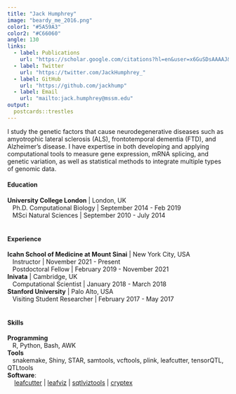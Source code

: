 ```yaml
---
title: "Jack Humphrey"
image: "beardy_me_2016.png"
color1: "#5A59A3"
color2: "#C66060"
angle: 130
links:
  - label: Publications
    url: "https://scholar.google.com/citations?hl=en&user=x6GuSDsAAAAJ&view_op=list_works&sortby=pubdate"
  - label: Twitter
    url: "https://twitter.com/JackHumphrey_"
  - label: GitHub
    url: "https://github.com/jackhump"
  - label: Email
    url: "mailto:jack.humphrey@mssm.edu"
output:
  postcards::trestles
---
```

 
I study the genetic factors that cause neurodegenerative diseases such as amyotrophic lateral sclerosis (ALS), frontotemporal dementia (FTD), and Alzheimer's disease.  I have expertise in both developing and applying computational tools to measure gene expression, mRNA splicing, and genetic variation, as well as statistical methods to integrate multiple types of genomic data. 

#### Education
| **University College London** | London, UK
|    Ph.D. Computational Biology | September 2014 - Feb 2019
|    MSci Natural Sciences | September 2010 - July 2014
|
|
#### Experience
| **Icahn School of Medicine at Mount Sinai** | New York City, USA
|    Instructor | November 2021 - Present
|    Postdoctoral Fellow | February 2019 - November 2021
| **Inivata** | Cambridge, UK
|    Computational Scientist | January 2018 - March 2018
| **Stanford University** | Palo Alto, USA
|    Visiting Student Researcher | February 2017 - May 2017
|
|
#### Skills
| **Programming**
|    R, Python, Bash, AWK

| **Tools**
|    snakemake, Shiny, STAR, samtools, vcftools, plink, leafcutter, tensorQTL, QTLtools

| **Software**: 
|     [leafcutter](https://davidaknowles.github.io/leafcutter/) | [leafviz](https://github.com/jackhump/leafviz) | [sqtlviztools](https://github.com/jackhump/sqtlviztools) | [cryptex](https://github.com/jackhump/cryptex) 
